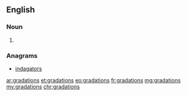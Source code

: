 ==English==

===Noun===
{{head|en}}

# {{plural of|gradation}}

===Anagrams===
* [[indagators#English|indagators]]

[[ar:gradations]]
[[et:gradations]]
[[eo:gradations]]
[[fr:gradations]]
[[mg:gradations]]
[[my:gradations]]
[[chr:gradations]]